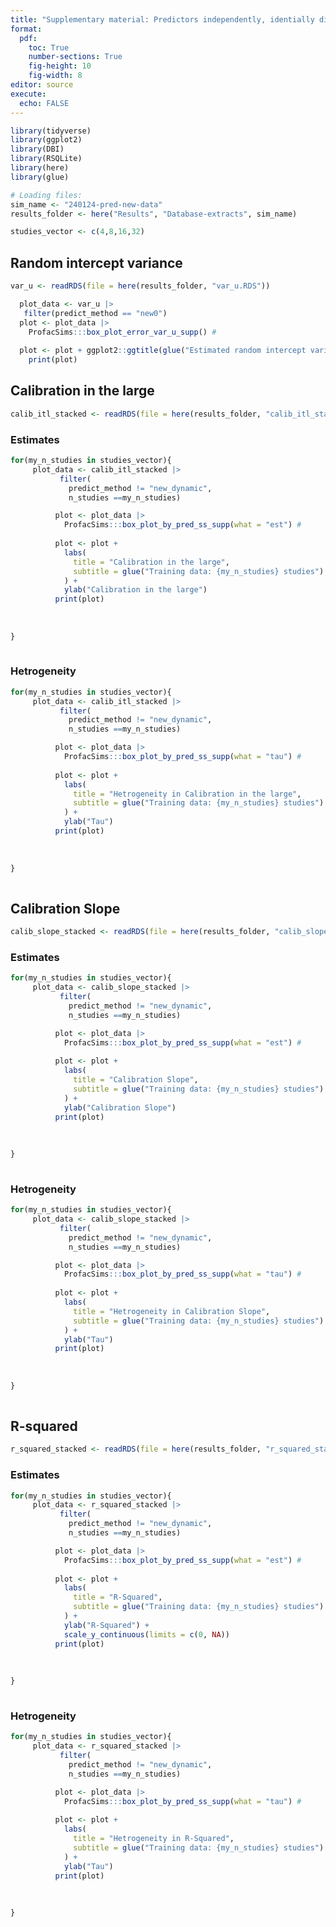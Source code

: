 ```yaml
---
title: "Supplementary material: Predictors independently, identially distributed"
format: 
  pdf:
    toc: True
    number-sections: True
    fig-height: 10
    fig-width: 8
editor: source
execute: 
  echo: FALSE
---
```


```r
library(tidyverse)
library(ggplot2)
library(DBI)
library(RSQLite)
library(here)
library(glue)

# Loading files:
sim_name <- "240124-pred-new-data"
results_folder <- here("Results", "Database-extracts", sim_name)

studies_vector <- c(4,8,16,32)

```

## Random intercept variance

```r
var_u <- readRDS(file = here(results_folder, "var_u.RDS"))

  plot_data <- var_u |> 
   filter(predict_method == "new0")
  plot <- plot_data |> 
    ProfacSims:::box_plot_error_var_u_supp() #
  
  plot <- plot + ggplot2::ggtitle(glue("Estimated random intercept variance")) 
    print(plot)

```

## Calibration in the large

```R
calib_itl_stacked <- readRDS(file = here(results_folder, "calib_itl_stacked.RDS"))

```

### Estimates

```r

for(my_n_studies in studies_vector){
     plot_data <- calib_itl_stacked |> 
           filter(
             predict_method != "new_dynamic", 
             n_studies ==my_n_studies) 

          plot <- plot_data |> 
            ProfacSims:::box_plot_by_pred_ss_supp(what = "est") # 
          
          plot <- plot + 
            labs(
              title = "Calibration in the large",
              subtitle = glue("Training data: {my_n_studies} studies")
            ) +
            ylab("Calibration in the large")
          print(plot)
      
  
    
}     
       
```

### Hetrogeneity

```r

for(my_n_studies in studies_vector){
     plot_data <- calib_itl_stacked |> 
           filter(
             predict_method != "new_dynamic", 
             n_studies ==my_n_studies) 

          plot <- plot_data |> 
            ProfacSims:::box_plot_by_pred_ss_supp(what = "tau") #
          
          plot <- plot + 
            labs(
              title = "Hetrogeneity in Calibration in the large",
              subtitle = glue("Training data: {my_n_studies} studies")
            ) +
            ylab("Tau")
          print(plot)
      
  
    
}     
       
```

## Calibration Slope

```R
calib_slope_stacked <- readRDS(file = here(results_folder, "calib_slope_stacked.RDS"))

```

### Estimates

```r

for(my_n_studies in studies_vector){
     plot_data <- calib_slope_stacked |> 
           filter(
             predict_method != "new_dynamic", 
             n_studies ==my_n_studies) 

          plot <- plot_data |> 
            ProfacSims:::box_plot_by_pred_ss_supp(what = "est") # 
          
          plot <- plot + 
            labs(
              title = "Calibration Slope",
              subtitle = glue("Training data: {my_n_studies} studies")
            ) +
            ylab("Calibration Slope")
          print(plot)
      
  
    
}     
       
```

### Hetrogeneity

```r

for(my_n_studies in studies_vector){
     plot_data <- calib_slope_stacked |> 
           filter(
             predict_method != "new_dynamic", 
             n_studies ==my_n_studies) 

          plot <- plot_data |> 
            ProfacSims:::box_plot_by_pred_ss_supp(what = "tau") #
          
          plot <- plot + 
            labs(
              title = "Hetrogeneity in Calibration Slope",
              subtitle = glue("Training data: {my_n_studies} studies")
            ) +
            ylab("Tau")
          print(plot)
      
  
    
}     
       
```

## R-squared

```R
r_squared_stacked <- readRDS(file = here(results_folder, "r_squared_stacked.RDS"))
```

### Estimates

```r

for(my_n_studies in studies_vector){
     plot_data <- r_squared_stacked |> 
           filter(
             predict_method != "new_dynamic", 
             n_studies ==my_n_studies) 

          plot <- plot_data |> 
            ProfacSims:::box_plot_by_pred_ss_supp(what = "est") # 
          
          plot <- plot + 
            labs(
              title = "R-Squared",
              subtitle = glue("Training data: {my_n_studies} studies")
            ) +
            ylab("R-Squared") +
            scale_y_continuous(limits = c(0, NA))
          print(plot)
      
  
    
}     
       
```

### Hetrogeneity

```r

for(my_n_studies in studies_vector){
     plot_data <- r_squared_stacked |> 
           filter(
             predict_method != "new_dynamic", 
             n_studies ==my_n_studies) 

          plot <- plot_data |> 
            ProfacSims:::box_plot_by_pred_ss_supp(what = "tau") #
          
          plot <- plot + 
            labs(
              title = "Hetrogeneity in R-Squared",
              subtitle = glue("Training data: {my_n_studies} studies")
            ) +
            ylab("Tau")
          print(plot)
      
  
    
}     
       
```
